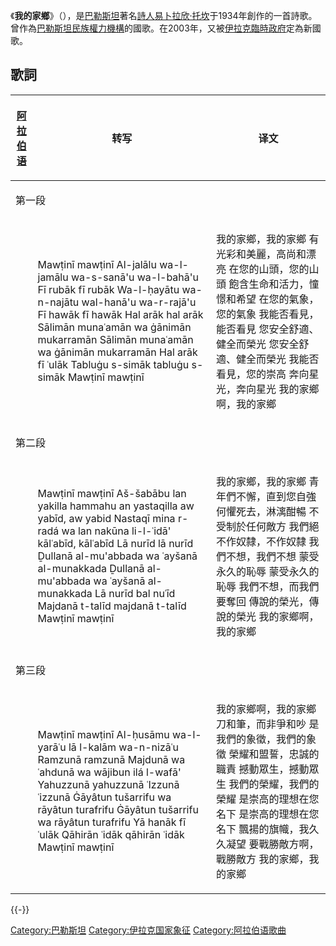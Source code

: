 {{Infobox Anthem
|title         = موطني
|transcription = Mawtini
|chinese_title = 我的家鄉
|image=Coat_of_arms_(emblem)_of_Iraq_2008.svg
|image_size    = 150
|prefix        = 国歌
|country       = {{IRQ}}
|author        = [[易卜拉欣·托坎|易卜拉欣·托坎]]
|lyrics_date   = 1934年左右
|composer      = 穆罕默德·福列菲尔（Muhammad Fuliefil）
|adopted       = 2004
|sound         = United States Navy Band - Mawtini.ogg
|sound_title   = ''Mawtini'' (instrumental)
}}
{{Anthem History
| Nation = 伊拉克
| Flag = Flag of Iraq.svg
| Year1 = 1924 - 1958
| Name1 = [[向王室敬礼_(伊拉克)|向王室敬礼]]
| Year2 = 1958 - 1965
| Name2 = [[我的国家_(伊拉克)|我的国家]]
| Year3 = 1965 - 1981
| Name3 = [[我的武器|我的武器]]
| Year4 = 1981 - 2003
| Name4 = [[两河流域的国土|两河流域的国土]]
| Year5 = 2003 - 2004
| Name5 = [[我的国家_(伊拉克)|我的国家]]
| Year6 = 2004 - 
| Name6 = 我的家鄉
}}
{{Spoken Wikipedia|我的家鄉 - zh-yue.ogg|2016年|6月29日|廣東話}}
《'''我的家鄉'''》（{{lang-ar|'''موطني'''}}），是[[巴勒斯坦|巴勒斯坦]]著名[[詩人|詩人]][[阿拉伯文化|易卜拉欣·托坎]]于1934年創作的一首詩歌。曾作為[[巴勒斯坦民族權力機構|巴勒斯坦民族權力機構]]的國歌。在2003年，又被[[伊拉克臨時政府|伊拉克臨時政府]]定為新國歌。

== 歌詞 ==
{|class="toccolours" cellpadding="3" align=center 
![[阿拉伯语|阿拉伯语]] !!转写 !!译文
|-
!colspan="3" bgcolor="#E6E8FA" |第一段
|-
|style="direction:rtl;"|<poem>{{rtl-lang|ar|مَوطِنِي مَوطِنِي
الجلالُ والجمالُ والسَّنَاءُ والبَهَاءُ
في رُبَاكْ في رُبَاكْ
والحياةُ والنجاةُ والهناءُ والرجاءُ
في هواكْ في هواكْ
هلْ أراكْ هلْ أراكْ
سالِماً مُنَعَّماً و غانما مكرما
سالما منعما و غانما مكرما
هلْ أراكْ في عُلاكْ
تبلُغُ السِّمَاكْ تبلغُ السِّمَاكْ
مَوطِنِي مَوطِنِي}}</poem>
|<poem>
Mawṭinī mawṭinī
Al-jalālu wa-l-jamālu wa-s-sanā'u wa-l-bahā'u
Fī rubāk fī rubāk
Wa-l-ḥayātu wa-n-najātu wal-hanā'u wa-r-rajā'u
Fī hawāk fī hawāk
Hal arāk hal arāk
Sālimān munaʿamān wa ġānimān mukarramān
Sālimān munaʿamān wa ġānimān mukarramān
Hal arāk fī ʿulāk
Tabluġu s-simāk tabluġu s-simāk
Mawṭinī mawṭinī
</poem>
|<poem>
我的家鄉，我的家鄉
有光彩和美麗，高尚和漂亮
在您的山頭，您的山頭
飽含生命和活力，憧憬和希望
在您的氣象，您的氣象
我能否看見，能否看見
您安全舒適、健全而榮光
您安全舒適、健全而榮光
我能否看見，您的崇高
奔向星光，奔向星光
我的家鄉啊，我的家鄉
</poem>
|-
!colspan="3" bgcolor="#E6E8FA"|第二段
|-
|style="direction:rtl;"|<poem>{{rtl-lang|ar|مَوطِنِي مَوطِنِي
الشبابُ لنْ يكِلَّ هَمُّهُ أنْ تستَقِلَّ
أو يَبيدْ أو يَبيدْ
نَستقي منَ الرَّدَى ولنْ نكونَ للعِدَى
كالعَبيدْ كالعَبيدْ
لا نُريدْ لا نُريدْ
ذُلَّنَا المُؤَبَّدا وعَيشَنَا المُنَكَّدا
ذُلَّنَا المُؤَبَّدا وعَيشَنَا المُنَكَّدا
لا نُريدْ بلْ نُعيدْ
مَجدَنا التّليدْ مَجدَنا التّليدْ
مَوطِنِي مَوطِنِي}}</poem>
|<poem>
Mawṭinī mawṭinī
Aš-šabābu lan yakilla hammahu an yastaqilla
aw yabīd, aw yabid
Nastaqī mina r-radá wa lan nakūna li-l-ʿidā'
kālʿabīd, kālʿabīd
Lā nurīd lā nurīd
Ḏullanā al-mu'abbada wa ʿayšanā al-munakkada
Ḏullanā al-mu'abbada wa ʿayšanā al-munakkada
Lā nurīd bal nuʿīd
Majdanā t-talīd majdanā t-talīd
Mawṭinī mawṭinī
</poem>
|<poem>
我的家鄉，我的家鄉
青年們不懈，直到您自強
何懼死去，淋漓酣暢
不受制於任何敵方
我們絕不作奴隸，不作奴隸
我們不想，我們不想
蒙受永久的恥辱
蒙受永久的恥辱
我們不想，而我們要奪回
傳說的榮光，傳說的榮光
我的家鄉啊，我的家鄉
</poem>
|-
!colspan="3" bgcolor="#E6E8FA"|第三段
|-
|style="direction:rtl;"|<poem>{{rtl-lang|ar|مَوطِنِي مَوطِنِي
الحُسَامُ و اليَرَاعُ لا للكلامُ والنزاعُ
رَمْزُنا رَمْزُنا
مَجدُنا و عهدُنا وواجبٌ منَ الوَفا
يهُزُّنا يهُزُّنا
عِزُّنا عِزُّنا
غايةٌ تُشَرِّفُ و رايةٌ ترَفرِفُ
غايةٌ تُشَرِّفُ و رايةٌ ترَفرِفُ
يا هَنَاكْ في عُلاكْ
قاهِراً عِداكْ قاهِراً عِداكْ
مَوطِنِي مَوطِنِي}}</poem>
|<poem>
Mawṭinī mawṭinī
Al-ḥusāmu wa-l-yarāʿu lā l-kalām wa-n-nizāʿu
Ramzunā ramzunā
Majdunā wa ʿahdunā wa wājibun ilá l-wafā'
Yahuzzunā yahuzzunā
ʿIzzunā ʿizzunā
Ġāyâtun tušarrifu wa rāyâtun turafrifu
Ġāyâtun tušarrifu wa rāyâtun turafrifu
Yā hanāk fī ʿulāk
Qāhirān ʿidāk qāhirān ʿidāk
Mawṭinī mawṭinī
</poem>
|<poem>
我的家鄉啊，我的家鄉
刀和筆，而非爭和吵
是我們的象徵，我們的象徵
榮耀和盟誓，忠誠的職責
撼動眾生，撼動眾生
我們的榮耀，我們的榮耀
是崇高的理想在您名下
是崇高的理想在您名下
飄揚的旗幟，我久久凝望
要戰勝敵方啊，戰勝敵方
我的家鄉，我的家鄉
</poem>
|}
{{-}}
{{亞洲各国家和地區国歌}}


[[Category:巴勒斯坦|Category:巴勒斯坦]]
[[Category:伊拉克国家象征|Category:伊拉克国家象征]]
[[Category:阿拉伯语歌曲|Category:阿拉伯语歌曲]]